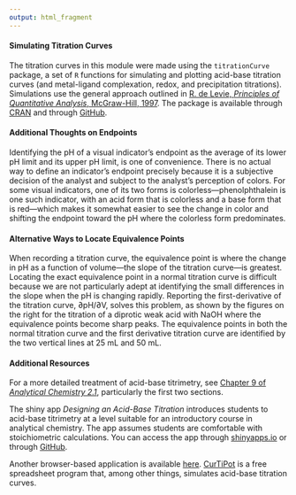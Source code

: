 ```yaml
---
output: html_fragment
---
```


<!-- The following script makes it possible to use the mhchem -->
<!-- latex package in a .Rmd file and to knit it into an .html file -->
<!-- the font size is scaled to 90% to match text -->

```{=html}
<script type="text/x-mathjax-config">
  MathJax.Ajax.config.path["mhchem"] =
    "https://cdnjs.cloudflare.com/ajax/libs/mathjax-mhchem/3.3.2";
  MathJax.Hub.Config({
    TeX: {
      extensions: ["[mhchem]/mhchem.js"]
    }
  });
  MathJax.Hub.Config({ 
    "HTML-CSS": { scale: 90 }, 
    SVG: { linebreaks: { automatic:true } }, 
  });
  </script>
```

<!-- text for wrapping up -->

#### Simulating Titration Curves

The titration curves in this module were made using the `titrationCurve` package, a set of `R` functions for simulating and plotting acid-base titration curves (and metal-ligand complexation, redox, and precipitation titrations). Simulations use the general approach outlined in [R. de Levie, *Principles of Quantitative Analysis*, McGraw-Hill, 1997](https://www.worldcat.org/title/principles-of-quantitative-chemical-analysis/oclc/300033136). The package is available through [CRAN](https://cran.r-project.org/web/packages/titrationCurves/index.html) and through [GitHub](https://github.com/dtharvey/titrationCurves).

#### Additional Thoughts on Endpoints

Identifying the pH of a visual indicator's endpoint as the average of its lower pH limit and its upper pH limit, is one of convenience. There is no actual way to define an indicator's endpoint precisely because it is a subjective decision of the analyst and subject to the analyst's perception of colors. For some visual indicators, one of its two forms is colorless---phenolphthalein is one such indicator, with an acid form that is colorless and a base form that is red---which makes it somewhat easier to see the change in color and shifting the endpoint toward the pH where the colorless form predominates.

#### Alternative Ways to Locate Equivalence Points

When recording a titration curve, the equivalence point is where the change in pH as a function of volume---the slope of the titration curve---is greatest. Locating the exact equivalence point in a normal titration curve is difficult because we are not particularly adept at identifying the small differences in the slope when the pH is changing rapidly. Reporting the first-derivative of the titration curve, ∂pH/∂V, solves this problem, as shown by the figures on the right for the titration of a diprotic weak acid with NaOH where the equivalence points become sharp peaks. The equivalence points in both the normal titration curve and the first derivative titration curve are identified by the two vertical lines at 25 mL and 50 mL.

#### Additional Resources

For a more detailed treatment of acid-base titrimetry, see [Chapter 9 of *Analytical Chemistry 2.1*](https://chem.libretexts.org/Bookshelves/Analytical_Chemistry/Analytical_Chemistry_2.1_(Harvey)/09%3A_Titrimetric_Methods), particularly the first two sections.

The shiny app *Designing an Acid-Base Titration* introduces students to acid-base titrimetry at a level suitable for an introductory course in analytical chemistry. The app assumes students are comfortable with stoichiometric calculations. You can access the app through [shinyapps.io](https://www.google.com/url?q=https%3A%2F%2Fdthdpu.shinyapps.io%2FBeersLaw%2F&sa=D&sntz=1&usg=AOvVaw0CPeQJzyvft7D2mOHSaEWB) or through [GitHub](https://www.google.com/url?q=https%3A%2F%2Fgithub.com%2Fdtharvey%2FTitrationApp&sa=D&sntz=1&usg=AOvVaw0W6pGNyWlRQY7ePSHrieJu).

Another browser-based application is available [here](http://195.134.76.37/applets/AppletTitration/Appl_Titration2.html). [CurTiPot](https://www.iq.usp.br/gutz/Curtipot_.html) is a free spreadsheet program that, among other things, simulates acid-base titration curves.
